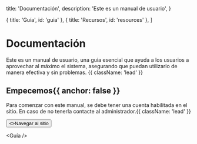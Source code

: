 
  title: 'Documentación',
  description: 'Este es un manual de usuario',
}

  { title: 'Guía', id: 'guia' },
  { title: 'Recursos', id: 'resources' },
]

<HeroPattern />

# Documentación

Este es un manual de usuario, una guía esencial que ayuda a los usuarios a aprovechar al máximo el sistema, asegurando que puedan utilizarlo de manera efectiva y sin problemas. {{ className: 'lead' }}

## Empecemos{{ anchor: false }}

Para comenzar con este manual, se debe tener una cuenta habilitada en el sitio. En caso de no tenerla contacte al administrador.{{ className: 'lead' }}

<div className="not-prose">
  <Button
    href="https://crm-dev.brandfactors.com/authentication/sign-in"
    variant="text"
    arrow="right"
    target="_blank"
  >
    <>Navegar al sitio</>
  </Button>
</div>

<Guía />

<Resources />
